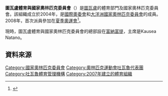 {{Infobox National Olympic Committee
| title = 圖瓦盧體育與國家奧林匹克委員會
| logo = 
| 國家或地區 = TUV
| 國家或地區編碼 = TUV
| 成立日期 = 2004年
| 加入國際奧委會 = 2007年
| 所屬成員 = [[大洋洲國家奧林匹克委員會|大洋洲國家奧林匹克委員會]]
| 總部 = [[圖瓦盧|圖瓦盧]][[富納富提|富納富提]]
| 會長 = Ampelosa  Tehulu<ref name="FNS0315">{{cite web | last =Taumaheke | first =Kuata | work =Fenui News | title =TASNOC is under new leadership | date =9 March 2015 | url =https://www.un.int/tuvalu/sites/www.un.int/files/Tuvalu/Documents/GA/fenui_mar_09_2015.pdf | accessdate =12 June 2015 | archive-date =2017-10-04 | archive-url =https://web.archive.org/web/20171004140129/https://www.un.int/tuvalu/sites/www.un.int/files/Tuvalu/Documents/GA/fenui_mar_09_2015.pdf | dead-url =no }}</ref> 
| 秘書長 =
| 網頁 = [http://www.oceaniasport.com/tuvalu/ 官方網頁]
}}

'''圖瓦盧體育與國家奧林匹克委員會'''（{{lang|en|Tuvalu Association of Sports and National Olympic Committee}}）是[[圖瓦盧|圖瓦盧]]的體育部門及國家奧林匹克委員會。該組織成立於2004年，是[[國際奧委會|國際奧委會]]和[[大洋洲國家奧林匹克委員會|大洋洲國家奧林匹克委員會]]的成員。2008年，首次派員參加在[[2008年夏季奧林匹克運動會|夏季奧運會]]<ref>{{Cite web |url=http://www.sports-reference.com/olympics/countries/TUV/ |title=Tuvalu |access-date=2014-03-20 |archive-url=https://web.archive.org/web/20160624153536/http://www.sports-reference.com/olympics/countries/TUV/ |archive-date=2016-06-24 |dead-url=yes }}</ref>。

現時，圖瓦盧體育與國家奧林匹克委員會的總部設在[[富納富提|富納富提]]，主席是Kausea Natano。

==資料來源==
{{reflist}}

{{大洋洲國家奧林匹克委員會}}

[[Category:國家奧林匹克委員會|Category:國家奧林匹克委員會]]
[[Category:奧林匹克運動會吐瓦魯代表團|Category:奧林匹克運動會吐瓦魯代表團]]
[[Category:吐瓦魯體育管理機構|Category:吐瓦魯體育管理機構]]
[[Category:2007年建立的體育組織|Category:2007年建立的體育組織]]